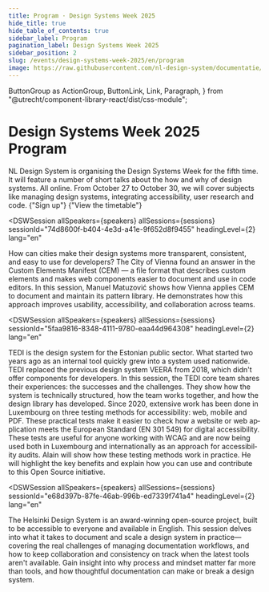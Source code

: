```yaml
---
title: Program · Design Systems Week 2025
hide_title: true
hide_table_of_contents: true
sidebar_label: Program
pagination_label: Design Systems Week 2025
sidebar_position: 2
slug: /events/design-systems-week-2025/en/program
image: https://raw.githubusercontent.com/nl-design-system/documentatie/assets/community-design-systems-week-en-2025.png
---
```


  ButtonGroup as ActionGroup,
  ButtonLink,
  Link,
  Paragraph,
} from "@utrecht/component-library-react/dist/css-module";

# Design Systems Week 2025 Program

<Paragraph lead>
  NL Design System is organising the Design Systems Week for the fifth time. It will feature a number of short talks
  about the how and why of design systems. All online. From October 27 to October 30, we will cover subjects like
  managing design systems, integrating accessibility, user research and code.
</Paragraph>

<ActionGroup>
  <ButtonLink href="/events/design-systems-week/en/sign-up" appearance="primary-action-button">
    {"Sign up"}
    <IconChevronRight />
  </ButtonLink>
  <ButtonLink href="/events/design-systems-week-2025/en/timetable" appearance="secondary-action-button">
    {"View the timetable"}
    <IconChevronRight />
  </ButtonLink>
</ActionGroup>

<DSWSession
  allSpeakers={speakers}
  allSessions={sessions}
  sessionId="74d8600f-b404-4e3d-a41e-9f652d8f9455"
  headingLevel={2}
  lang="en"
>

  <Paragraph>
    How can cities make their design systems more transparent, consistent, and easy to use for developers? The City of Vienna found an answer in the Custom Elements Manifest (CEM) — a file format that describes custom elements and makes web components easier to document and use in code editors.
  </Paragraph>
  <Paragraph>
    In this session, Manuel Matuzović shows how Vienna applies CEM to document and maintain its pattern library. He demonstrates how this approach improves usability, accessibility, and collaboration across teams.
  </Paragraph>
</DSWSession>

<DSWSession
  allSpeakers={speakers}
  allSessions={sessions}
  sessionId="5faa9816-8348-4111-9780-eaa44d964308"
  headingLevel={2}
  lang="en"
>

  <Paragraph>
    TEDI is the design system for the Estonian public sector. What started two years ago as an internal tool quickly
    grew into a system used nationwide. TEDI replaced the previous design system VEERA from 2018, which didn't offer
    components for developers. In this session, the TEDI core team shares their experiences: the successes and the
    challenges. They show how the system is technically structured, how the team works together, and how the design
    library has developed.
  </Paragraph>
</DSWSession>

<DSWSession allSpeakers={speakers} allSessions={sessions} headingLevel={2} sessionId="02ae9c2a-f84f-4cd1-b7c0-9afe20813acb" lang="en">

<Paragraph>
  Since 2020, extensive work has been done in Luxembourg on three testing methods for accessibility: web, mobile and
  PDF. These practical tests make it easier to check how a website or web application meets the European Standard (EN
  301 549) for digital accessibility. These tests are useful for anyone working with WCAG and are now being used both in
  Luxembourg and internationally as an approach for accessibility audits. Alain will show how these testing methods work
  in practice. He will highlight the key benefits and explain how you can use and contribute to this Open Source
  initiative.
</Paragraph>

</DSWSession>

<DSWSession
  allSpeakers={speakers}
  allSessions={sessions}
  sessionId="e68d397b-87fe-46ab-996b-ed7339f741a4"
  headingLevel={2}
  lang="en"
>
  <Paragraph>
    The Helsinki Design System is an award-winning open-source project, built to be accessible to everyone and available
    in English. This session delves into what it takes to document and scale a design system in practice—covering the
    real challenges of managing documentation workflows, and how to keep collaboration and consistency on track when the
    latest tools aren't available. Gain insight into why process and mindset matter far more than tools, and how
    thoughtful documentation can make or break a design system.
  </Paragraph>
</DSWSession>
